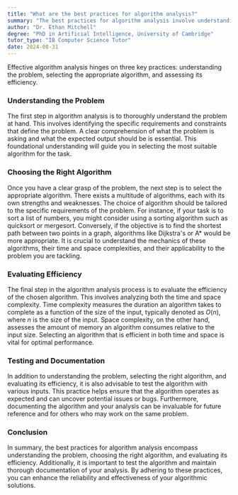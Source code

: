 ```yaml
---
title: "What are the best practices for algorithm analysis?"
summary: "The best practices for algorithm analysis involve understanding the problem, choosing the right algorithm, and evaluating its efficiency."
author: "Dr. Ethan Mitchell"
degree: "PhD in Artificial Intelligence, University of Cambridge"
tutor_type: "IB Computer Science Tutor"
date: 2024-08-31
---
```


Effective algorithm analysis hinges on three key practices: understanding the problem, selecting the appropriate algorithm, and assessing its efficiency.

### Understanding the Problem

The first step in algorithm analysis is to thoroughly understand the problem at hand. This involves identifying the specific requirements and constraints that define the problem. A clear comprehension of what the problem is asking and what the expected output should be is essential. This foundational understanding will guide you in selecting the most suitable algorithm for the task.

### Choosing the Right Algorithm

Once you have a clear grasp of the problem, the next step is to select the appropriate algorithm. There exists a multitude of algorithms, each with its own strengths and weaknesses. The choice of algorithm should be tailored to the specific requirements of the problem. For instance, if your task is to sort a list of numbers, you might consider using a sorting algorithm such as quicksort or mergesort. Conversely, if the objective is to find the shortest path between two points in a graph, algorithms like Dijkstra's or A* would be more appropriate. It is crucial to understand the mechanics of these algorithms, their time and space complexities, and their applicability to the problem you are tackling.

### Evaluating Efficiency

The final step in the algorithm analysis process is to evaluate the efficiency of the chosen algorithm. This involves analyzing both the time and space complexity. Time complexity measures the duration an algorithm takes to complete as a function of the size of the input, typically denoted as $O(n)$, where $n$ is the size of the input. Space complexity, on the other hand, assesses the amount of memory an algorithm consumes relative to the input size. Selecting an algorithm that is efficient in both time and space is vital for optimal performance.

### Testing and Documentation

In addition to understanding the problem, selecting the right algorithm, and evaluating its efficiency, it is also advisable to test the algorithm with various inputs. This practice helps ensure that the algorithm operates as expected and can uncover potential issues or bugs. Furthermore, documenting the algorithm and your analysis can be invaluable for future reference and for others who may work on the same problem.

### Conclusion

In summary, the best practices for algorithm analysis encompass understanding the problem, choosing the right algorithm, and evaluating its efficiency. Additionally, it is important to test the algorithm and maintain thorough documentation of your analysis. By adhering to these practices, you can enhance the reliability and effectiveness of your algorithmic solutions.
    